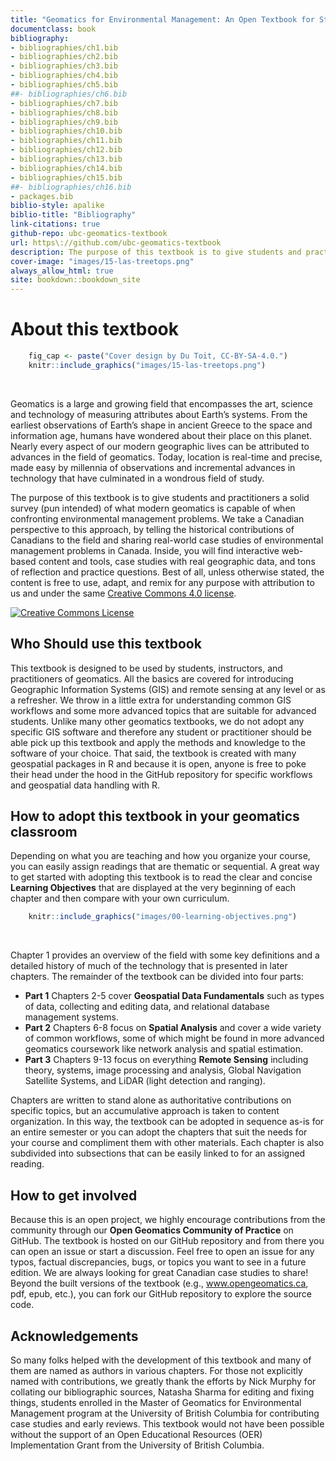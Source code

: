 ```yaml
--- 
title: "Geomatics for Environmental Management: An Open Textbook for Students and Practitioners"
documentclass: book
bibliography:
- bibliographies/ch1.bib
- bibliographies/ch2.bib
- bibliographies/ch3.bib
- bibliographies/ch4.bib
- bibliographies/ch5.bib
##- bibliographies/ch6.bib
- bibliographies/ch7.bib
- bibliographies/ch8.bib
- bibliographies/ch9.bib
- bibliographies/ch10.bib
- bibliographies/ch11.bib
- bibliographies/ch12.bib
- bibliographies/ch13.bib
- bibliographies/ch14.bib
- bibliographies/ch15.bib
##- bibliographies/ch16.bib
- packages.bib
biblio-style: apalike
biblio-title: "Bibliography"
link-citations: true
github-repo: ubc-geomatics-textbook
url: https\://github.com/ubc-geomatics-textbook
description: The purpose of this textbook is to give students and practitioners a solid survey (pun intended) of what modern geomatics is capable of when confronting environmental management problems. We take a Canadian perspective to this approach, by telling the historical contributions of Canadians to the field and sharing real-world case studies of environmental management problems in Canada.
cover-image: "images/15-las-treetops.png"
always_allow_html: true
site: bookdown::bookdown_site
---
```


# About this textbook {.unnumbered}

```r
    fig_cap <- paste("Cover design by Du Toit, CC-BY-SA-4.0.")
    knitr::include_graphics("images/15-las-treetops.png")
```
</br>

Geomatics is a large and growing field that encompasses the art, science and technology of measuring attributes about Earth's systems. From the earliest observations of Earth's shape in ancient Greece to the space and information age, humans have wondered about their place on this planet. Nearly every aspect of our modern geographic lives can be attributed to advances in the field of geomatics. Today, location is real-time and precise, made easy by millennia of observations and incremental advances in technology that have culminated in a wondrous field of study.

The purpose of this textbook is to give students and practitioners a solid survey (pun intended) of what modern geomatics is capable of when confronting environmental management problems. We take a Canadian perspective to this approach, by telling the historical contributions of Canadians to the field and sharing real-world case studies of environmental management problems in Canada. Inside, you will find interactive web-based content and tools, case studies with real geographic data, and tons of reflection and practice questions. Best of all, unless otherwise stated, the content is free to use, adapt, and remix for any purpose with attribution to us and under the same [Creative Commons 4.0 license](https://creativecommons.org/licenses/by-sa/4.0/).

<a rel="license" href="http://creativecommons.org/licenses/by-sa/4.0/"><img alt="Creative Commons License" style="border-width:0" src="https://i.creativecommons.org/l/by-sa/4.0/88x31.png" /></a><br />

## Who Should use this textbook {.unnumbered}

This textbook is designed to be used by students, instructors, and practitioners of geomatics. All the basics are covered for introducing Geographic Information Systems (GIS) and remote sensing at any level or as a refresher. We throw in a little extra for understanding common GIS workflows and some more advanced topics that are suitable for advanced students. Unlike many other geomatics textbooks, we do not adopt any specific GIS software and therefore any student or practitioner should be able pick up this textbook and apply the methods and knowledge to the software of your choice. That said, the textbook is created with many geospatial packages in R and because it is open, anyone is free to poke their head under the hood in the GitHub repository for specific workflows and geospatial data handling with R.

## How to adopt this textbook in your geomatics classroom {.unnumbered}

Depending on what you are teaching and how you organize your course, you can easily assign readings that are thematic or sequential. A great way to get started with adopting this textbook is to read the clear and concise **Learning Objectives** that are displayed at the very beginning of each chapter and then compare with your own curriculum.

```r
    knitr::include_graphics("images/00-learning-objectives.png")
```
</br>

Chapter 1 provides an overview of the field with some key definitions and a detailed history of much of the technology that is presented in later chapters. The remainder of the textbook can be divided into four parts:

- **Part 1** Chapters 2-5 cover **Geospatial Data Fundamentals** such as types of data, collecting and editing data, and relational database management systems.
- **Part 2** Chapters 6-8 focus on **Spatial Analysis** and cover a wide variety of common workflows, some of which might be found in more advanced geomatics coursework like network analysis and spatial estimation.
- **Part 3** Chapters 9-13 focus on everything **Remote Sensing** including theory, systems, image processing and analysis, Global Navigation Satellite Systems, and LiDAR (light detection and ranging).

Chapters are written to stand alone as authoritative contributions on specific topics, but an accumulative approach is taken to content organization. In this way, the textbook can be adopted in sequence as-is for an entire semester or you can adopt the chapters that suit the needs for your course and compliment them with other materials. Each chapter is also subdivided into subsections that can be easily linked to for an assigned reading.

## How to get involved {.unnumbered}

Because this is an open project, we highly encourage contributions from the community through our **Open Geomatics Community of Practice** on GitHub. The textbook is hosted on our GitHub repository and from there you can open an issue or start a discussion. Feel free to open an issue for any typos, factual discrepancies, bugs, or topics you want to see in a future edition. We are always looking for great Canadian case studies to share! Beyond the built versions of the textbook (e.g., [www.opengeomatics.ca](http://www.opengeomatics.ca), pdf, epub, etc.), you can fork our GitHub repository to explore the source code.

## Acknowledgements {.unnumbered}

So many folks helped with the development of this textbook and many of them are named as authors in various chapters. For those not explicitly named with contributions, we greatly thank the efforts by Nick Murphy for collating our bibliographic sources, Natasha Sharma for editing and fixing things, students enrolled in the Master of Geomatics for Environmental Management program at the University of British Columbia for contributing case studies and early reviews. This textbook would not have been possible without the support of an Open Educational Resources (OER) Implementation Grant from the University of British Columbia.

